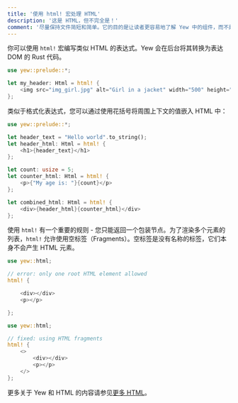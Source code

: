 ```yaml
---
title: '使用 html! 宏处理 HTML'
description: '这是 HTML，但不完全是！'
comment: '尽量保持文件简短和简单。它的目的是让读者更容易地了解 Yew 中的组件，而不是提供正确的 API 文档'
---
```



你可以使用 `html!` 宏编写类似 HTML 的表达式。Yew 会在后台将其转换为表达 DOM 的 Rust 代码。

```rust
use yew::prelude::*;

let my_header: Html = html! {
    <img src="img_girl.jpg" alt="Girl in a jacket" width="500" height="600" />
};
```

类似于格式化表达式，您可以通过使用花括号将周围上下文的值嵌入 HTML 中：

```rust
use yew::prelude::*;

let header_text = "Hello world".to_string();
let header_html: Html = html! {
    <h1>{header_text}</h1>
};

let count: usize = 5;
let counter_html: Html = html! {
    <p>{"My age is: "}{count}</p>
};

let combined_html: Html = html! {
    <div>{header_html}{counter_html}</div>
};
```

使用 `html!` 有一个重要的规则 - 您只能返回一个包装节点。为了渲染多个元素的列表，`html!` 允许使用空标签（Fragments）。空标签是没有名称的标签，它们本身不会产生 HTML 元素。

<Tabs>
<TabItem value="Invalid" label="Invalid">

```rust , compile_fail
use yew::html;

// error: only one root HTML element allowed
html! {

    <div></div>
    <p></p>

};
```

</TabItem>
<TabItem value="Valid" label="Valid">

```rust
use yew::html;

// fixed: using HTML fragments
html! {
    <>
        <div></div>
        <p></p>
    </>
};
```

</TabItem>
</Tabs>

更多关于 Yew 和 HTML 的内容请参见[更多 HTML](concepts/html/introduction.mdx)。
